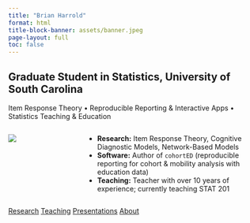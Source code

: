 ```yaml
---
title: "Brian Harrold"
format: html
title-block-banner: assets/banner.jpeg
page-layout: full
toc: false
---
```



## Graduate Student in Statistics, University of South Carolina

::: {.lead}
Item Response Theory • Reproducible Reporting & Interactive Apps • Statistics Teaching & Education
:::

:::: {.columns}
::: {.column width="28%"}
![](assets/headshot.jpeg){.img-fluid .rounded-circle style="max-width:180px"}
:::
::: {.column width="72%"}
- **Research:** Item Response Theory, Cognitive Diagnostic Models, Network-Based Models
- **Software:** Author of `cohortED` (reproducible reporting for cohort & mobility analysis with education data)
- **Teaching:** Teacher with over 10 years of experience; currently teaching STAT 201
:::
::::

[Research](research.qmd){.btn .btn-primary}
[Teaching](teaching.qmd){.btn .btn-primary}
[Presentations](presentations.qmd){.btn .btn-primary}
[About](about.qmd){.btn .btn-primary}


